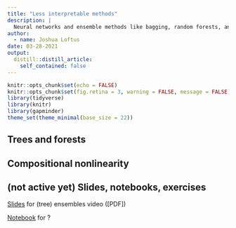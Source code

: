 ```yaml
---
title: "Less interpretable methods"
description: |
  Neural networks and ensemble methods like bagging, random forests, and boosting can greatly increase predictive accuracy at the cost of ease of interpretation.
author:
  - name: Joshua Loftus
date: 03-28-2021
output:
  distill::distill_article:
    self_contained: false
---
```


```r
knitr::opts_chunk$set(echo = FALSE)
knitr::opts_chunk$set(fig.retina = 3, warning = FALSE, message = FALSE)
library(tidyverse)
library(knitr)
library(gapminder)
theme_set(theme_minimal(base_size = 22))
```

## Trees and forests

## Compositional nonlinearity

## (not active yet) Slides, notebooks, exercises

[Slides](slides/09-1-ensembles.html) for (tree) ensembles video ([PDF])

[Notebook](notebooks/tbd.html) for ?

